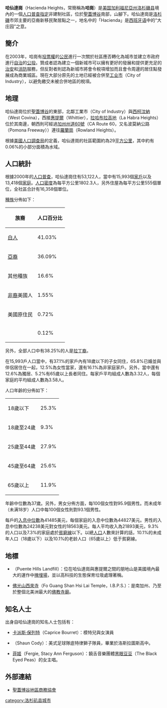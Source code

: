 {{noteTA
|1=zh-tw:郡;zh-hk:縣;zh-cn:县;
}}
{{Infobox settlement
<!--See the table at Template:Infobox settlement for all fields and descriptions of their usage.-->
| name                    = 哈岗
| native_name             = {{lang|en|Hacienda Heights}}
| official_name           = 哈仙达高地普查区<br>{{lang|en|Hacienda Heights CDP}}
| settlement_type         = [[普查规定居民点|普查区]]
|nickname                 =
<!-- Images -->
|image_skyline            = Hsilai surrounding.jpg
|imagesize                =
|image_caption            =

<!-- Maps -->
|image_map                = LA County Incorporated Areas Hacienda Heights highlighted.svg
|mapsize                  = 250x200px
|map_caption              = 哈岗在[[洛杉矶县|洛杉矶县]]的位置
|image_map1               =
|mapsize1                 =
|map_caption1             =

<!-- Location -->
|subdivision_type         = 国家
|subdivision_name         = {{USA}}
|subdivision_type1        = 州
|subdivision_name1        = {{flag|California}}
|subdivision_type2        = 县
|subdivision_name2        =  {{flagicon image|Flag of Los Angeles County, California.svg}} [[洛杉矶县|洛杉矶县]]
|established_title        =
|established_date         =

<!-- Area------------------>
| unit_pref               =US
| area_footnotes          = <ref>{{Cite US Gazetteer|2010|places|CA}}</ref>
| area_total_sq_mi        = 11.182
| area_land_sq_mi         = 11.175
| area_water_sq_mi        = 0.007
| area_total_km2          = 28.962
| area_land_km2           = 28.944
| area_water_km2          = 0.018
| area_water_percent      = 0.06
<!-- Elevation ------------>
|elevation_footnotes      = 
|elevation_ft             = 453
|elevation_m              = 138
<!-- Population ----------->
|population_as_of         = 2010
|population_footnotes     =
|population_total         = 54038
|population_density_sq_mi = auto

<!-- General information -->
|timezone                 = [[太平洋时区|太平洋时区]]
|utc_offset               = -8
|timezone_DST             = [[太平洋夏令时间|太平洋夏令时间]]
|utc_offset_DST           = -7

<!-- Area/postal codes & others -->

|postal_code              = 91745
|area_code                = 562, 626
|website                  = [http://hhia.net/ HHIA]
}}

'''哈仙達崗'''（Hacienda Heights，常簡稱為'''哈崗'''）是[[美国|美国]][[加利福尼亞州|加利福尼亞州]][[洛杉磯县|洛杉磯县]]境內的一個[[人口普查指定地區|人口普查指定]]非建制社區，位於[[聖蓋博谷|聖蓋博谷]]南部，{{link-en|朋地山|Puente Hills}}山腳下。哈仙達崗是[[洛杉磯|洛杉磯]]市郊主要的亞裔新移民聚居點之一，地名中的「Hacienda」是[[西班牙语|西班牙语]]中的“大庄园”之意。

==簡介==
在2003年，哈崗有[[投票權|投票權]]的[[公民|公民]]進行一次關於社區應否轉化為城市並建立市政府進行[[自治|自治]]的[[公投|公投]]。贊成者認為建立一個新城市可以擁有更好的發展和提供更充足的[[治安|治安]]和[[消防|消防]]服務，但反對者則認為新城市將會令稅項增加而且會令周邊的居住點發展成為商業城區。現在大部分原先的土地已經被合併至[[工業市_(加利福尼亞州)|工业市]]（City of Industry），以避免繳交未被合併地區的稅項。

== 地理 ==
哈仙達崗位於[[聖蓋博谷|聖蓋博谷]]的東部，北鄰工業市（City of Industry）與[[西柯汶納|西柯汶納]]（West Covina），西接[[惠提爾|惠提爾]]（Whittier），[[拉哈布拉高地_(加利福尼亞州)|拉哈布拉高地]]（La Habra Heights）位於其南邊，朝西則可經過[[加州州道60號|加州州道60號]]（CA Route 60，又名波莫納公路（Pomona Freeway））連往[[羅蘭崗|羅蘭崗]]（Rowland Heights）。

根據[[美國人口調查局|美國人口調查局]]的定義，哈仙達崗的社區範圍約為29[[平方公里|平方公里]]，其中約有0.06%的小部分面積為水域。

== 人口統計 ==
根據2000年的[[人口普查|人口普查]]，哈仙達崗住有53,122人，當中有15,993個[[家戶|家戶]]以及13,418個[[家庭|家庭]]。[[人口密度|人口密度]]為每平方公里1802.3人，另外住屋為每平方公里555個單位，全社區合計有16,358個單位。

[[種族|種族]]分佈如下：
{|class="wikitable"
!族裔 !! 人口百分比
|-
|[[白人|白人]] || 41.03%
|-
|[[亞裔|亞裔]] ||36.09%
|-
|其他種族 ||16.6%
|-
|[[非裔|非裔]]美國人 || 1.55%
|-
|美國原住民 ||0.72%
|-
|{{link-en|太平洋島民|Pacific Islander}} || 0.12%
|}
另外，全部人口中有38.25%的人是[[拉丁裔|拉丁裔]]。

在15,993戶人口當中，有37.1%的家戶內有18歲以下的子女同住，65.8%已婚並與伴侶居住在一起，12.5%為女性當家，還有16.1%為非家庭家戶。另外，當中還有12.6%為獨居、5.2%有65歲以上長者同住。每家戶平均組成人數為3.32人，每個家庭的平均組成人數為3.58人。

人口年齡的分佈如下：
{|class="wikitable"
|-
| 18歲以下　|| 25.3%
|-
| 18歲至24歲 || 9.3%
|-
| 25歲至44歲 || 27.9%
|-
| 45歲至64歲 || 25.6%
|-
| 65歲以上 || 11.9%
|}
年齡中位數為37歲。另外，男女分佈方面，每100個女性對95.9個男性。而未成年（未满18岁）人口中每100個女性則對93.1個男性。

每戶的[[入息中位數|入息中位數]]為41485美元，每個家庭的入息中位數為44827美元。男性的入息中位數為24238美元對女性的18563美元。每人平均收入為21893美元，9.3%的人口以及7.3%的家庭處於[[貧窮線|貧窮線]]以下。以總[[人口|人口]]人數來計算的話，10.1%的未成年人口（18歲以下）以及10.1%的老龄人口（65歲以上）低于貧窮線。

== 地標 ==
* {{link-en|朋地山垃圾掩埋場|Puente Hills Landfill}}（Puente Hills Landfill）：位在哈仙達崗與惠提爾之間的朋地山是美國境內最大的運作中[[垃圾掩埋場|掩埋場]]，並以高科技的生態保育垃圾處理著稱。
* [[佛光山西來寺|佛光山西來寺]]（Fo Guang Shan Hsi Lai Temple，I.B.P.S.）：是南加州、乃至於整個北美洲最大的[[佛教|佛教]][[寺廟|寺廟]]。

== 知名人士 ==
出身自哈仙達崗的知名人士包括有：
* [[卡派斯·保列特|卡派斯·保列特]]（Caprice Bourret）：模特兒與女演員
* {{link-en|桑恩·科迪|Shaun Cody}}（Shaun Cody）：美式足球隊底特律獅子隊員，畢業於洛斯拉圖斯高中。
* [[菲姬|菲姬]]（Fergie, Stacy Ann Ferguson）：饒舌音樂團體[[黑眼豆豆合唱團|黑眼豆豆]]（The Black Eyed Peas）的女主唱。

==外部連結==
* [https://web.archive.org/web/20131021112137/http://regionalchambersgv.org/pages/Home/ 聖蓋博谷地區商務協會]{{en}}

{{coord|34|0|2|N|117|58|10|E|type:city_US-CA|display=title}} 

{{DEFAULTSORT:Hacienda Heights}}
[[category:洛杉矶县城市|category:洛杉矶县城市]]